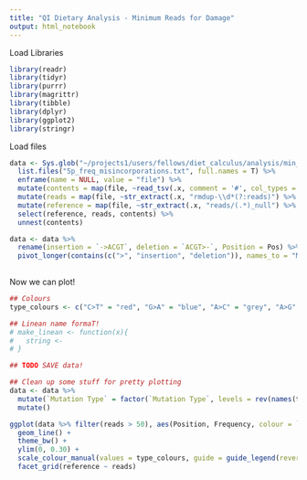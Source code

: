 ```yaml
---
title: "QI Dietary Analysis - Minimum Reads for Damage"
output: html_notebook
---
```


Load Libraries

```r
library(readr)
library(tidyr)
library(purrr)
library(magrittr)
library(tibble)
library(dplyr)
library(ggplot2)
library(stringr)
```

Load files

```r
data <- Sys.glob("~/projects1/users/fellows/diet_calculus/analysis/min_reads_damage/*/downsampling/damageprofiles/*/*") %>%
  list.files("5p_freq_misincorporations.txt", full.names = T) %>%
  enframe(name = NULL, value = "file") %>%
  mutate(contents = map(file, ~read_tsv(.x, comment = '#', col_types = "idddddddddddddd"))) %>%
  mutate(reads = map(file, ~str_extract(.x, "rmdup-\\d*(?:reads)") %>% gsub("rmdup-|reads", "", .)) %>% unlist %>% as.integer()) %>% 
  mutate(reference = map(file, ~str_extract(.x, "reads/(.*)_null") %>% gsub("reads/|_null", "", .)) %>% unlist) %>% 
  select(reference, reads, contents) %>%
  unnest(contents)

data <- data %>%
  rename(insertion = `->ACGT`, deletion = `ACGT>-`, Position = Pos) %>%
  pivot_longer(contains(c(">", "insertion", "deletion")), names_to = "Mutation Type", values_to = "Frequency")
  
```

Now we can plot!

```r
## Colours
type_colours <- c("C>T" = "red", "G>A" = "blue", "A>C" = "grey", "A>G" = "grey", "A>T" = "grey", "C>A" = "grey", "C>G" = "grey", "G>C" = "grey", "G>T" = "grey", "T>A" = "grey", "T>C" = "grey",	"T>G" = "grey", "insertion" = "purple", "deletion" = "green")

## Linean name formaT!
# make_linean <- function(x){
#   string <- 
# }

## TODO SAVE data!

## Clean up some stuff for pretty plotting
data <- data %>% 
  mutate(`Mutation Type` = factor(`Mutation Type`, levels = rev(names(type_colours)))) %>%
  mutate()

ggplot(data %>% filter(reads > 50), aes(Position, Frequency, colour = `Mutation Type`)) +
  geom_line() +
  theme_bw() +
  ylim(0, 0.30) +
  scale_colour_manual(values = type_colours, guide = guide_legend(reverse = TRUE)) +
  facet_grid(reference ~ reads)
```



